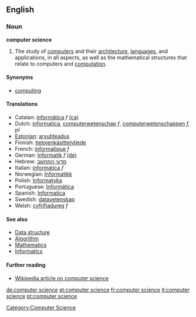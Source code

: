==English==
===Noun===
'''computer science'''

# The study of [[computer]]s and their [[computer architecture|architecture]], [[computer language|languages]], and applications, in all aspects, as well as the mathematical structures that relate to computers and [[computation]].

====Synonyms====
*[[computing]]

====Translations====
*Catalan: [[informàtica]] ''f'' [[:ca:informàtica|(ca)]] 
*Dutch: [[informatica]], [[computerwetenschap]] ''f'', [[computerwetenschappen]] ''f, pl''
*[[Estonian]]: [[arvutiteadus]]
*Finnish: [[tietojenkäsittelytiede]]
*French: [[informatique]] ''f''
*German: [[Informatik]] ''f'' [[:de:Informatik|(de)]] 
*Hebrew: [[מדעי המחשב]]
*Italian: [[informatica]] ''f''
*Norwegian: [[Informatikk]]
*Polish: [[Informatyka]]
*Portuguese: [[Informática]]
*Spanish: [[Informatica]]
*Swedish: [[datavetenskap]]
*Welsh: [[cyfrifiadureg]] ''f''

====See also====

* [[Data structure]]
* [[Algorithm]]
* [[Mathematics]]
* [[Informatics]]

====Further reading====

* [[w:Computer science|Wikipedia article on computer science]]

[[de:computer science]]
[[et:computer science]]
[[fr:computer science]]
[[it:computer science]]
[[pt:computer science]]
[[Category:Computer Science]]